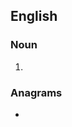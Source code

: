 ==English==

===Noun===
{{head|en|noun plural form}}

# {{plural of|eikon|lang=en}}

===Anagrams===
* {{anagrams|en|enokis|koines}}